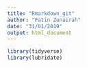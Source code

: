 ```yaml
---
title: "Rmarkdown_git"
author: "Fatin Zunairah"
date: "31/01/2019"
output: html_document
---
```

```r
library(tidyverse)
library(lubridate)
```

